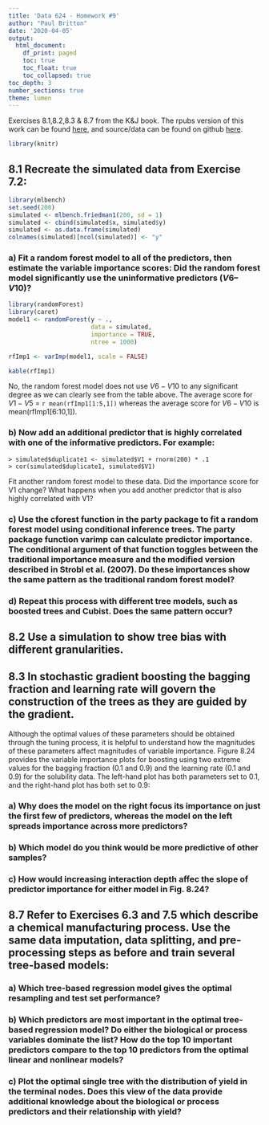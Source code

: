 ---
title: 'Data 624 - Homework #9'
author: "Paul Britton"
date: '2020-04-05'
output:
  html_document:
    df_print: paged
    toc: true
    toc_float: true
    toc_collapsed: true
toc_depth: 3
number_sections: true
theme: lumen
---


Exercises 8.1,8.2,8.3 & 8.7  from the K&J book. 
The rpubs version of this work can be found [here](8), and source/data can be found on github [here](https://github.com/plb2018/DATA624/tree/master/Homework8).
 
```{r}
library(knitr)

```
 
 
## 8.1 Recreate the simulated data from Exercise 7.2:

```{r}
library(mlbench)
set.seed(200)
simulated <- mlbench.friedman1(200, sd = 1)
simulated <- cbind(simulated$x, simulated$y)
simulated <- as.data.frame(simulated)
colnames(simulated)[ncol(simulated)] <- "y"
```

### a) Fit a random forest model to all of the predictors, then estimate the variable importance scores: Did the random forest model significantly use the uninformative predictors $(V6 – V10)$?


```{r}
library(randomForest)
library(caret)
model1 <- randomForest(y ~ ., 
                       data = simulated,
                       importance = TRUE,
                       ntree = 1000)

rfImp1 <- varImp(model1, scale = FALSE)

kable(rfImp1)


```

No, the random forest model does not use $V6-V10$ to any significant degree as we can clearly see from the table above.  The average score for $V1-V5$ = `r mean(rfImp1[1:5,1])` whereas the average score for $V6-V10$ is mean(rfImp1[6:10,1]).



### b) Now add an additional predictor that is highly correlated with one of the informative predictors. For example:

```
> simulated$duplicate1 <- simulated$V1 + rnorm(200) * .1
> cor(simulated$duplicate1, simulated$V1)
```
Fit another random forest model to these data. Did the importance score
for V1 change? What happens when you add another predictor that is
also highly correlated with V1?

### c) Use the cforest function in the party package to fit a random forest model using conditional inference trees. The party package function varimp can calculate predictor importance. The conditional argument of that function toggles between the traditional importance measure and the modified version described in Strobl et al. (2007). Do these importances show the same pattern as the traditional random forest model?

### d) Repeat this process with different tree models, such as boosted trees and Cubist. Does the same pattern occur?


## 8.2 Use a simulation to show tree bias with different granularities.

## 8.3 In stochastic gradient boosting the bagging fraction and learning rate will govern the construction of the trees as they are guided by the gradient.

Although the optimal values of these parameters should be obtained
through the tuning process, it is helpful to understand how the magnitudes
of these parameters affect magnitudes of variable importance. Figure 8.24
provides the variable importance plots for boosting using two extreme values
for the bagging fraction (0.1 and 0.9) and the learning rate (0.1 and 0.9) for
the solubility data. The left-hand plot has both parameters set to 0.1, and
the right-hand plot has both set to 0.9:

### a) Why does the model on the right focus its importance on just the first few of predictors, whereas the model on the left spreads importance across more predictors?
### b) Which model do you think would be more predictive of other samples?
### c) How would increasing interaction depth affec the slope of predictor importance for either model in Fig. 8.24?

## 8.7 Refer to Exercises 6.3 and 7.5 which describe a chemical manufacturing process. Use the same data imputation, data splitting, and pre-processing steps as before and train several tree-based models:

### a) Which tree-based regression model gives the optimal resampling and test set performance?
### b) Which predictors are most important in the optimal tree-based regression model? Do either the biological or process variables dominate the list? How do the top 10 important predictors compare to the top 10 predictors from the optimal linear and nonlinear models?
### c) Plot the optimal single tree with the distribution of yield in the terminal nodes. Does this view of the data provide additional knowledge about the biological or process predictors and their relationship with yield?
